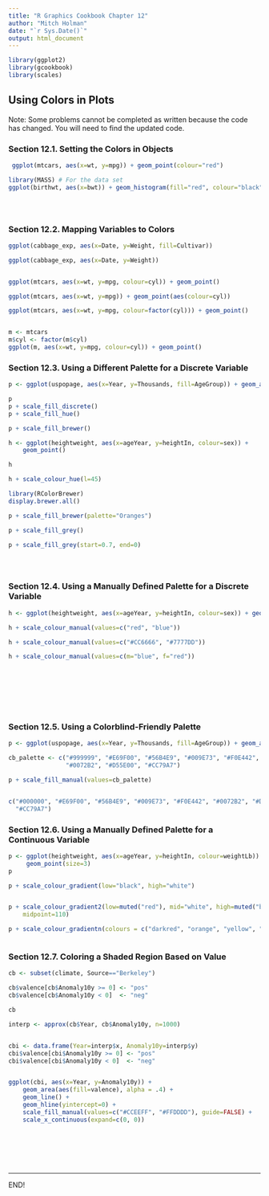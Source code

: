 ```yaml
---
title: "R Graphics Cookbook Chapter 12"
author: "Mitch Holman"
date: "`r Sys.Date()`"
output: html_document
---
```


```r
library(ggplot2)
library(gcookbook)
library(scales)
```

## Using Colors in Plots

Note: Some problems cannot be completed as written because the code has changed. You will need to find the updated code.

### Section 12.1. Setting the Colors in Objects

```r
 ggplot(mtcars, aes(x=wt, y=mpg)) + geom_point(colour="red")

library(MASS) # For the data set
ggplot(birthwt, aes(x=bwt)) + geom_histogram(fill="red", colour="black")





```

### Section 12.2. Mapping Variables to Colors

```r
ggplot(cabbage_exp, aes(x=Date, y=Weight, fill=Cultivar)) 

ggplot(cabbage_exp, aes(x=Date, y=Weight)) 


ggplot(mtcars, aes(x=wt, y=mpg, colour=cyl)) + geom_point()

ggplot(mtcars, aes(x=wt, y=mpg)) + geom_point(aes(colour=cyl))

ggplot(mtcars, aes(x=wt, y=mpg, colour=factor(cyl))) + geom_point()


m <- mtcars              
m$cyl <- factor(m$cyl)   
ggplot(m, aes(x=wt, y=mpg, colour=cyl)) + geom_point()

```

### Section 12.3. Using a Different Palette for a Discrete Variable

```r
p <- ggplot(uspopage, aes(x=Year, y=Thousands, fill=AgeGroup)) + geom_area()

p
p + scale_fill_discrete()
p + scale_fill_hue()

p + scale_fill_brewer()

h <- ggplot(heightweight, aes(x=ageYear, y=heightIn, colour=sex)) +
    geom_point()

h

h + scale_colour_hue(l=45)

library(RColorBrewer)
display.brewer.all()

p + scale_fill_brewer(palette="Oranges")

p + scale_fill_grey()

p + scale_fill_grey(start=0.7, end=0)





```

### Section 12.4. Using a Manually Defined Palette for a Discrete Variable

```r
h <- ggplot(heightweight, aes(x=ageYear, y=heightIn, colour=sex)) + geom_point()

h + scale_colour_manual(values=c("red", "blue"))

h + scale_colour_manual(values=c("#CC6666", "#7777DD"))

h + scale_colour_manual(values=c(m="blue", f="red"))






 
```

### Section 12.5. Using a Colorblind-Friendly Palette

```r
p <- ggplot(uspopage, aes(x=Year, y=Thousands, fill=AgeGroup)) + geom_area()

cb_palette <- c("#999999", "#E69F00", "#56B4E9", "#009E73", "#F0E442", 
                "#0072B2", "#D55E00", "#CC79A7")

p + scale_fill_manual(values=cb_palette)


c("#000000", "#E69F00", "#56B4E9", "#009E73", "#F0E442", "#0072B2", "#D55E00",
  "#CC79A7")


```

### Section 12.6. Using a Manually Defined Palette for a Continuous Variable

```r
p <- ggplot(heightweight, aes(x=ageYear, y=heightIn, colour=weightLb)) +
     geom_point(size=3)
p

p + scale_colour_gradient(low="black", high="white")


p + scale_colour_gradient2(low=muted("red"), mid="white", high=muted("blue"),
    midpoint=110)

p + scale_colour_gradientn(colours = c("darkred", "orange", "yellow", "white"))



```

### Section 12.7. Coloring a Shaded Region Based on Value

```r
cb <- subset(climate, Source=="Berkeley")

cb$valence[cb$Anomaly10y >= 0] <- "pos"
cb$valence[cb$Anomaly10y < 0]  <- "neg"

cb

interp <- approx(cb$Year, cb$Anomaly10y, n=1000)


cbi <- data.frame(Year=interp$x, Anomaly10y=interp$y)
cbi$valence[cbi$Anomaly10y >= 0] <- "pos"
cbi$valence[cbi$Anomaly10y < 0]  <- "neg"


ggplot(cbi, aes(x=Year, y=Anomaly10y)) +
    geom_area(aes(fill=valence), alpha = .4) +
    geom_line() +
    geom_hline(yintercept=0) +
    scale_fill_manual(values=c("#CCEEFF", "#FFDDDD"), guide=FALSE) +
    scale_x_continuous(expand=c(0, 0))








```

<hr>
END!